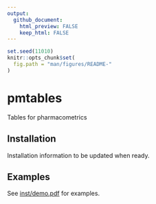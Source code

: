```yaml
---
output: 
  github_document: 
    html_preview: FALSE
    keep_html: FALSE
---
```


```r
set.seed(11010)
knitr::opts_chunk$set(
  fig.path = "man/figures/README-"
)
```

# pmtables

<!-- badges: start -->
<!-- badges: end -->

Tables for pharmacometrics

## Installation

Installation information to be updated when ready.


## Examples

See [inst/demo.pdf](https://github.com/metrumresearchgroup/pmtables/blob/develop/inst/demo.pdf) for examples. 


